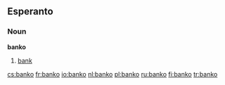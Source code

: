 ==Esperanto==
===Noun===
'''banko'''
# [[bank]]

[[cs:banko]]
[[fr:banko]]
[[io:banko]]
[[nl:banko]]
[[pl:banko]]
[[ru:banko]]
[[fi:banko]]
[[tr:banko]]